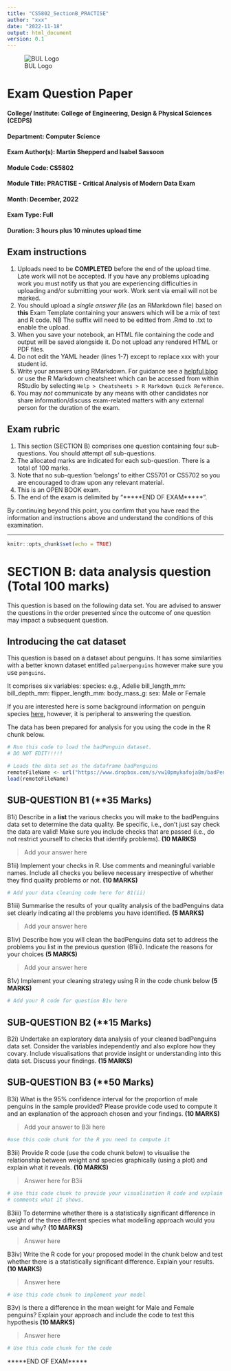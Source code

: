 ```yaml
---
title: "CS5802_SectionB_PRACTISE"
author: "xxx"
date: "2022-11-18"
output: html_document
version: 0.1 
---
```


![BUL Logo](https://www.brunel.ac.uk/SiteElements/images/brunel-logo-blue.png)

# Exam Question Paper

#### College/ Institute:	College of Engineering, Design & Physical Sciences (CEDPS)
#### Department: Computer Science	
#### Exam Author(s): Martin Shepperd and Isabel Sassoon
#### Module Code: CS5802
#### Module Title: PRACTISE - Critical Analysis of Modern Data Exam
#### Month: December,	2022
#### Exam Type: Full
#### Duration: 3 hours plus 10 minutes upload time  


## Exam instructions  

1. Uploads need to be **COMPLETED** before the end of the upload time.  Late work will not be accepted.  If you have any problems uploading work you must notify us that you are experiencing difficulties in uploading and/or submitting your work.  Work sent via email will not be marked.  
2. You should upload a *single answer file* (as an RMarkdown file) based on **this** Exam Template containing your answers which will be a mix of text and R code.  NB The suffix will need to be editted from .Rmd to .txt to enable the upload.  
3. When you save your notebook, an HTML file containing the code and output will be saved alongside it.  Do not upload any rendered HTML or PDF files.  
4. Do not edit the YAML header (lines 1-7) except to replace xxx with your student id.  
5. Write your answers using RMarkdown.  For guidance see a [helpful blog](https://www.dataquest.io/blog/r-markdown-guide-cheatsheet/#tve-jump-17333da0719) or use the R Markdown cheatsheet which can be accessed from within RStudio by selecting `Help > Cheatsheets > R Markdown Quick Reference`.  
6. You may *not* communicate by any means with other candidates nor share information/discuss exam-related matters with any external person for the duration of the exam.  


## Exam rubric

1. This section (SECTION B) comprises one question containing four sub-questions.  You should attempt *all* sub-questions.  
2. The allocated marks are indicated for each sub-question.  There is a total of 100 marks.  
3. Note that no sub-question 'belongs' to either CS5701 or CS5702 so you are encouraged to draw upon any relevant material.  
4. This is an OPEN BOOK exam.  
5. The end of the exam is delimited by "*****END OF EXAM*****".    

By continuing beyond this point, you confirm that you have read the information and instructions above and understand the conditions of this examination.  

---

```r
knitr::opts_chunk$set(echo = TRUE)
```

# SECTION B: data analysis question (Total 100 marks)

This question is based on the following data set.  You are advised to answer the questions in the order presented since the outcome of one question may impact a subsequent question.  


## Introducing the cat dataset

This question is based on a dataset about penguins.  It has some similarities with a better known dataset entitled `palmerpenguins` however make sure you use `penguins`.

It comprises six variables:
species: e.g., Adelie
bill_length_mm: 
bill_depth_mm:
flipper_length_mm: 
body_mass_g:
sex: Male or Female 

If you are interested here is some background information on penguin species [here](https://cran.r-project.org/web/packages/palmerpenguins/readme/README.html), however, it is peripheral to answering the question.

The data has been prepared for analysis for you using the code in the R chunk below.


```r
# Run this code to load the badPenguin dataset.
# DO NOT EDIT!!!!!

# Loads the data set as the dataframe badPenguins
remoteFileName <- url("https://www.dropbox.com/s/vw10pmykafoja8m/badPenguins.rda?dl=1")
load(remoteFileName)
```


## SUB-QUESTION B1 (**35 Marks)

B1i) Describe in a **list** the various checks you will make to the badPenguins data set to determine the data quality.  Be specific, i.e., don't just say check the data are valid!  Make sure you include checks that are passed (i.e., do not restrict yourself to checks that identify problems).  **(10 MARKS)**

> Add your answer here



B1ii) Implement your checks in R. Use comments and meaningful variable names. Include all checks you believe necessary irrespective of whether they find quality problems or not. **(10 MARKS)**

```r
# Add your data cleaning code here for B1(ii)

```


B1iii) Summarise the results of your quality analysis of the badPenguins data set clearly indicating all the problems you have identified.  **(5 MARKS)**

> Add your answer here


B1iv) Describe how you will clean the badPenguins data set to address the problems you list in the previous question (B1iii).  Indicate the reasons for your choices **(5 MARKS)**


> Add your answer here



B1v) Implement your cleaning strategy using R in the code chunk below **(5 MARKS)** 

```r
# Add your R code for question B1v here

```



## SUB-QUESTION B2 (**15 Marks)

B2i) Undertake an exploratory data analysis of your cleaned badPenguins data set.  Consider the variables independently and also explore how they covary.  Include visualisations that provide insight or understanding into this data set.  Discuss your findings.  **(15 MARKS)**



## SUB-QUESTION B3 (**50 Marks)

B3i) What is the 95% confidence interval for the proportion of male penguins in the sample provided? Please provide code used to compute it and an explanation of the approach chosen and your findings.  **(10 MARKS)**

> Add your answer to B3i here

```r
#use this code chunk for the R you need to compute it


```




B3ii) Provide R code (use the code chunk below) to visualise the relationship between weight and species graphically (using a plot) and explain what it reveals. **(10 MARKS)**

> Answer here for B3ii 


```r
# Use this code chunk to provide your visualisation R code and explain in words and/or 
# comments what it shows. 


```




B3iii) To determine whether there is a statistically significant difference in weight of the three different species what modelling approach would you use and why? **(10 MARKS)**  

> Answer here  



B3iv) Write the R code for your proposed model in the chunk below and test whether there is a statistically significant difference.  Explain your results. **(10 MARKS)**

> Answer here  

```r
# Use this code chunk to implement your model
```



B3v) Is there a difference in the mean weight for Male and Female penguins? Explain your approach and include the code to test this hypothesis **(10 MARKS)**

> Answer here  


```r
# Use this code chunk for the code
```



*****END OF EXAM*****
